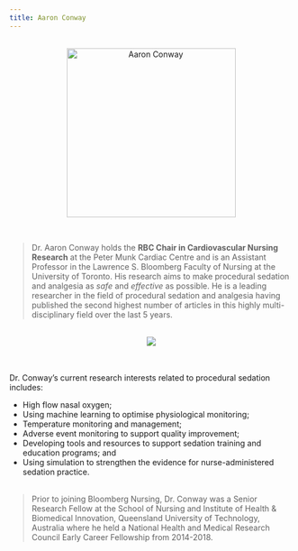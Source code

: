 ```yaml
---
title: Aaron Conway
---
```

<div class = "row">
  
<div class = "col-md-3">
<br>
<center><img id="img-me" src="https://rstudio-conway.com/images/Picture1.png" alt="Aaron Conway" width="300px" height="auto"></center>
</div>

<div class = "col-md-9">

<br>

>Dr. Aaron Conway holds the **RBC Chair in Cardiovascular Nursing Research** at the Peter Munk Cardiac Centre and is an Assistant Professor in the Lawrence S. Bloomberg Faculty of Nursing at the University of Toronto. His research aims to make procedural sedation and analgesia as *safe* and *effective* as possible. He is a leading researcher in the field of procedural sedation and analgesia having published the second highest number of articles in this highly multi-disciplinary field over the last 5 years.

<br>
<center><img src="authors.png"></center>
<br><br>
Dr. Conway’s current research interests related to procedural sedation includes:

- High flow nasal oxygen;
- Using machine learning to optimise physiological monitoring;
- Temperature monitoring and management;
- Adverse event monitoring to support quality improvement;
- Developing tools and resources to support sedation training and education programs; and
- Using simulation to strengthen the evidence for nurse-administered sedation practice.
<br><br>

>Prior to joining Bloomberg Nursing, Dr. Conway was a Senior Research Fellow at the School of Nursing and Institute of Health & Biomedical Innovation, Queensland University of Technology, Australia where he held a National Health and Medical Research Council Early Career Fellowship from 2014-2018.

</div>
</div>

